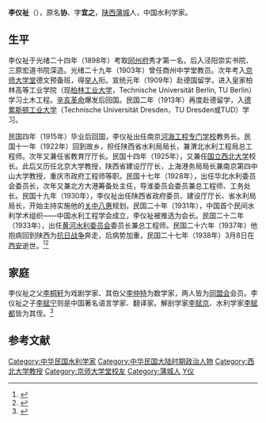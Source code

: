 '''李仪祉'''（{{bd|1882年||1938年|3月8日}}），原名'''协'''、字'''宜之'''，[[陕西|陕西]][[蒲城|蒲城]]人，中国水利学家。

== 生平 ==
李仪祉于光绪二十四年（1898年）考取[[同州府|同州府]]秀才第一名，后入泾阳崇实书院、三原宏道书院深造。光绪二十九年（1903年）曾任商州中学堂教员。次年考入[[京师大学堂|京师大学堂]]德文预备班，得[[举人|举人]]衔。宣统元年（1909年）赴德国留学，进入皇家柏林高等工业学院（现[[柏林工业大学|柏林工业大学]]，Technische Universität Berlin, TU Berlin）学习土木工程。[[辛亥革命|辛亥革命]]爆发后回国。民国二年（1913年）再度赴德留学，入[[德累斯顿工业大学|德累斯顿工业大学]]（Technische Universität Dresden，TU Dresden或TUD）学习。

民国四年（1915年）毕业后回国，李仪祉出任南京[[河海工程专门学校|河海工程专门学校]]教务长。民国十一年（1922年）回到故乡，担任陕西省水利局局长，兼渭北水利工程局总工程师。次年又兼任省教育厅厅长。民国十四年（1925年），又兼任[[国立西北大学|国立西北大学]]校长。此后又历任北京大学教授，陕西省建设厅厅长，上海港务局局长兼南京第四中山大学教授，重庆市政府工程师等职。民国十七年（1928年），出任华北水利委员会委员长，次年又兼北方大港筹备处主任，导淮委员会委员兼总工程师、工务处长。民国十九年（1930年），李仪祉出任陕西省政府委员、建设厅厅长、省水利局局长，开始主持实施他的[[关中八惠|关中八惠]]规划。民国二十年（1931年），中国首个民间水利学术组织——中国水利工程学会成立，李仪祉被推选为会长。民国二十二年（1933年），出任[[黄河水利委员会_(中华民国)|黄河水利委员会]]委员长兼总工程师。民国二十六年（1937年）他抱病回到陕西为[[抗日战争|抗日战争]]奔走，后病势加重，民国二十七年（1938年）3月8日在[[西安|西安]]逝世。<ref>{{cite book|title=《中国历代水利名人传略》|author=王文轩|publisher=贵州科技出版社|year=1993}}</ref><ref>{{cite book|title=《西安市志 第七卷 社会 人物》|author=西安市地方志编纂委员会|publisher=西安出版社|year=2006}}</ref>

== 家庭 ==
李仪祉之父[[李桐轩|李桐轩]]为戏剧学家、其伯父[[李仲特|李仲特]]为数学家，两人皆为[[同盟会|同盟会]]会员。李仪祉之子[[李赋宁|李赋宁]]则是中国著名语言学家、翻译家。解剖学家[[李赋京|李赋京]]、水利学家[[李赋都|李赋都]]皆为其侄。<ref>{{cite web|url=http://culture.people.com.cn/GB/40479/40480/3504489.html|title=百年中国：李氏家族的六代知识分子|publisher=人民网|date=2005-06-29|access-date=2015-01-15|archive-date=2020-05-26|archive-url=https://web.archive.org/web/20200526113227/http://culture.people.com.cn/GB/40479/40480/3504489.html|dead-url=no}}</ref>

== 参考文献 ==
{{reflist}}

{{Authority control}}

{{DEFAULTSORT:Li李}}
[[Category:中华民国水利学家|Category:中华民国水利学家]]
[[Category:中华民国大陆时期政治人物|Category:中华民国大陆时期政治人物]]
[[Category:西北大学教授|Category:西北大学教授]]
[[Category:京师大学堂校友|Category:京师大学堂校友]]
[[Category:蒲城人|Category:蒲城人]]
[[Category:李姓|Y仪]]